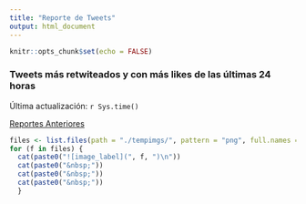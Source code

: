```yaml
---
title: "Reporte de Tweets"
output: html_document
---
```


```r
knitr::opts_chunk$set(echo = FALSE)
```

### Tweets más retwiteados y con más likes de las últimas 24 horas

Última actualización: `r Sys.time()`

[Reportes Anteriores](https://github.com/esterodr/Reporte_tweets/tree/main/anteriores)

```r
files <- list.files(path = "./tempimgs/", pattern = "png", full.names = TRUE)
for (f in files) {
  cat(paste0("![image_label](", f, ")\n"))
  cat(paste0("&nbsp;"))
  cat(paste0("&nbsp;"))
  cat(paste0("&nbsp;"))
  }
```

